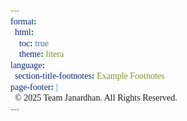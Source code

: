 ```yaml
---
format: 
  html:
    toc: true
    theme: litera
language: 
  section-title-footnotes: Example Footnotes
page-footer: |
  © 2025 Team Janardhan. All Rights Reserved.
---
```


```{=html}
<style>
@import url('https://fonts.googleapis.com/css2?family=Funnel+Sans:ital,wght@0,300..800;1,300..800&display=swap');
@import url('https://fonts.googleapis.com/css2?family=Figtree:ital,wght@0,300..900;1,300..900&family=Fragment+Mono:ital@0;1&display=swap');

p {
  font-family: 'Funnel Sans';
}

pre, code {
  font-family: 'Fragment Mono';
  font-size: 14px;
}
</style>
```


